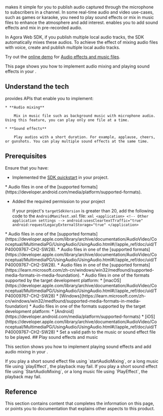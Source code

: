 
<Vpd k="SDK" /> makes it simple for you to publish audio captured through the microphone to subscribers in a channel. In some real-time audio and video use-cases, such as games or karaoke, you need to play sound effects or mix in music files to enhance the atmosphere and add interest. <Vpd k="SDK" /> enables you to add sound effects and mix in pre-recorded audio.

<PlatformWrapper platform="web">
In Agora Web SDK, if you publish multiple local audio tracks, the SDK automatically mixes these audios. To achieve the effect of mixing audio files with voice, create and publish multiple local audio tracks.

Try out the [online demo](https://webdemo-global.agora.io/index.html) for [Audio effects and music files](https://webdemo-global.agora.io/example/advanced/audioMixingAndAudioEffect/index.html).
</PlatformWrapper>

<PlatformWrapper platform="android, ios, macos, web, windows, electron, react-native, unity">
This page shows you how to implement audio mixing and playing sound effects in your <Vpl k="CLIENT" />.

## Understand the tech

<Vpd k="SDK" /> provides APIs that enable you to implement:

    * **Audio mixing**
    
        Mix in music file such as background music with microphone audio. Using this feature, you can play only one file at a time.
 
    * **Sound effects**
        
        Play audios with a short duration. For example, applause, cheers, or gunshots. You can play multiple sound effects at the same time.

## Prerequisites

Ensure that you have: 

* Implemented the [SDK quickstart](../../video-calling/get-started/get-started-sdk) in your project.

<PlatformWrapper platform="android">
* Audio files in one of the [supported formats](https://developer.android.com/media/platform/supported-formats).

* Added the required permission to your project

    If your project's `targetSdkVersion` is greater than 20, add the following code to the `AndroidManifest.xml` file:
        ```xml
        <application>
            <!-- Other application settings -->
            android:usesCleartextTraffic="true"
            android:requestLegacyExternalStorage="true"
        </application>
        ```
</PlatformWrapper>
<PlatformWrapper platform="ios">
* Audio files in one of the [supported formats](https://developer.apple.com/library/archive/documentation/AudioVideo/Conceptual/MultimediaPG/UsingAudio/UsingAudio.html#//apple_ref/doc/uid/TP40009767-CH2-SW28).
</PlatformWrapper>
<PlatformWrapper platform="macos">
* Audio files in one of the [supported formats](https://developer.apple.com/library/archive/documentation/AudioVideo/Conceptual/MultimediaPG/UsingAudio/UsingAudio.html#//apple_ref/doc/uid/TP40009767-CH2-SW28).
</PlatformWrapper>
<PlatformWrapper platform="windows">
* Audio files in one of the [supported formats](https://learn.microsoft.com/zh-cn/windows/win32/medfound/supported-media-formats-in-media-foundation).
</PlatformWrapper>
<PlatformWrapper platform="electron">
* Audio files in one of the formats supported by the target development platform:
    * [macOS](https://developer.apple.com/library/archive/documentation/AudioVideo/Conceptual/MultimediaPG/UsingAudio/UsingAudio.html#//apple_ref/doc/uid/TP40009767-CH2-SW28)
    * [Windows](https://learn.microsoft.com/zh-cn/windows/win32/medfound/supported-media-formats-in-media-foundation)
</PlatformWrapper>
<PlatformWrapper platform="react-native">
* Audio files in one of the formats supported by the target development platform:
    * [Android](https://developer.android.com/media/platform/supported-formats)
    * [iOS](https://developer.apple.com/library/archive/documentation/AudioVideo/Conceptual/MultimediaPG/UsingAudio/UsingAudio.html#//apple_ref/doc/uid/TP40009767-CH2-SW28)
</PlatformWrapper>
<PlatformWrapper platform="unity">
* Set a valid path to the music or sound effect file to be played.
</PlatformWrapper>

<PlatformWrapper notAllowed="web">
## Play sound effects and music

This section shows you how to implement playing sound effects and add audio mixing in your <Vpl k="CLIENT"/>.
</PlatformWrapper>

<ProjectImplement/>

<PlatformWrapper notAllowed="unity">
<Admonition type="caution">
If you play a short sound effect file using `startAudioMixing`, or a long music file using `playEffect`, the playback may fail.
</Admonition>
</PlatformWrapper>

<PlatformWrapper platform="unity">
<Admonition type="caution">
If you play a short sound effect file using `StartAudioMixing`, or a long music file using `PlayEffect`, the playback may fail.
</Admonition>
</PlatformWrapper>

## Reference

This section contains content that completes the information on this page, or points you to documentation that explains other aspects to this product.

<Reference />

</PlatformWrapper>

<PlatformWrapper platform="flutter, react-js, unreal, blueprint">
<NotAvailable />
</PlatformWrapper>
